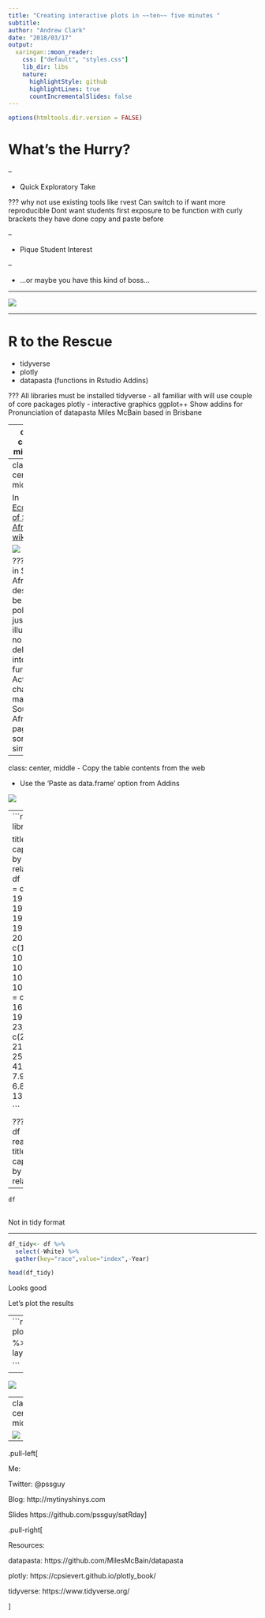 ```yaml
---
title: "Creating interactive plots in ~~ten~~ five minutes "
subtitle: 
author: "Andrew Clark"
date: "2018/03/17"
output:
  xaringan::moon_reader:
    css: ["default", "styles.css"]
    lib_dir: libs
    nature:
      highlightStyle: github
      highlightLines: true
      countIncrementalSlides: false
---
```


```r
options(htmltools.dir.version = FALSE)
```



# What's the Hurry?

--

- Quick Exploratory Take

???
why not use existing tools like rvest
Can switch to if want more reproducible
Dont want students first exposure to be function with curly brackets
they have done copy and paste before

--

- Pique Student Interest

--

- ...or maybe you have this kind of boss...




---

 ![](deadline.jpg)

---

# R to the Rescue

* tidyverse
* plotly
* datapasta (functions in Rstudio Addins)

???
All libraries must be installed
tidyverse - all familiar with will use couple of core packages
plotly - interactive graphics ggplot++
Show addins for
Pronunciation of datapasta
Miles McBain based in Brisbane

---
class: center, middle
![](demo.jpg)


## Time for a Demo

???
Now it is time for a demo
Fingers crossed


---
class: center, middle

In [Economy of South Africa wiki page](https://en.wikipedia.org/wiki/Economy_of_South_Africa)

![](wikiPageTable.PNG)

???
When in South Africa
No desire to be political - just illustration no delving into further
Actually a chart on main South Africa page somewhat similar

---
class: center, middle
- Copy the table contents from the web

- Use the 'Paste as data.frame' option from Addins

![](addins.png)

---
```r

library(tidyverse)
library(plotly)

title <- "Annual per capita personal income by race group<br> relative to white levels"
df <- data.frame(
              Year = c(1917L, 1924L, 1936L, 1946L, 1956L, 1960L, 1970L, 1975L, 1980L,
                       1987L, 1993L, 1995L, 2000L, 2008L),
             White = c(100L, 100L, 100L, 100L, 100L, 100L, 100L, 100L, 100L, 100L,
                       100L, 100L, 100L, 100L),
          Coloured = c(22, 20, 15.6, 16.3, 16.9, 15.9, 17.3, 19.4, 19.1, 20.9, 19.3,
                       20, 23, 22),
             Asian = c(22.1, 19.4, 23.1, 23, 21.9, 17.1, 20.2, 25.4, 25.5, 30.2, 42,
                       48.4, 41, 60),
             Black = c(9.1, 7.9, 7.6, 8.9, 8.6, 8.1, 6.8, 8.6, 8.5, 8.5, 10.9, 13.5,
                       15.9, 13)
      )






```

???
 backup if required
df <- read_csv("saData.csv")
title<- "Annual per capita personal income by race group<br> relative to white levels"
---

```r
df
 
```

Not in tidy format

---


```r


df_tidy<- df %>% 
  select(-White) %>% 
  gather(key="race",value="index",-Year)

head(df_tidy)

```

Looks good

Let's plot the results

---
```r

df_tidy  %>% 
  plot_ly(x=~Year,y=~index,color=~race) %>% 
  add_lines() %>% 
  layout(title=title)

```
--

 ![](chart.png)

---
class: center, middle

 ![](didNothingToday200.jpg)

---
.pull-left[

Me:
  
Twitter: @pssguy

Blog: http://mytinyshinys.com 

Slides https://github.com/pssguy/satRday]

.pull-right[

Resources:

datapasta: https://github.com/MilesMcBain/datapasta

plotly: https://cpsievert.github.io/plotly_book/

tidyverse: https://www.tidyverse.org/

 ]

